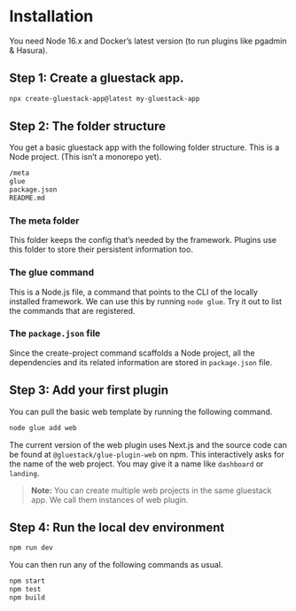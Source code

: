 
<Meta title="Installation" />

# Installation

You need Node 16.x and Docker’s latest version (to run plugins like pgadmin & Hasura).

## **Step 1: Create** a gluestack app.

```bash
npx create-gluestack-app@latest my-gluestack-app
```

## **Step 2: The folder structure**

You get a basic gluestack app with the following folder structure. This is a Node project. (This isn’t a monorepo yet).

```bash
/meta
glue
package.json
README.md
```

### The meta folder

This folder keeps the config that’s needed by the framework. Plugins use this folder to store their persistent information too.

### The glue command

This is a Node.js file, a command that points to the CLI of the locally installed framework. We can use this by running `node glue`. Try it out to list the commands that are registered.

### The `package.json` file

Since the create-project command scaffolds a Node project, all the dependencies and its related information are stored in `package.json` file.

## **Step 3:** Add your first plugin

You can pull the basic web template by running the following command.

```bash
node glue add web
```

The current version of the web plugin uses Next.js and the source code can be found at `@gluestack/glue-plugin-web` on npm. This interactively asks for the name of the web project. You may give it a name like `dashboard` or `landing`.

> **Note:** You can create multiple web projects in the same gluestack app. We call them instances of web plugin.

## Step 4: Run the local dev environment

```bash
npm run dev
```

You can then run any of the following commands as usual.

```bash
npm start
npm test
npm build
```
